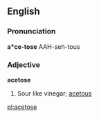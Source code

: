 ==English==

===Pronunciation===
'''a*ce-tose'''
{{rfap}}
AAH-seh-tous

===Adjective===
'''acetose'''

#Sour like vinegar; [[acetous]]

[[pl:acetose]]